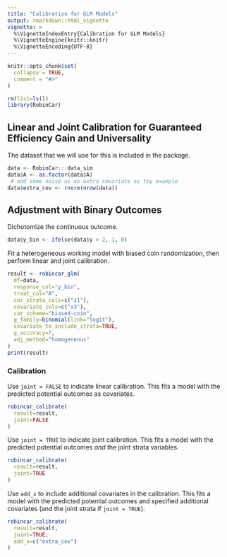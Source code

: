 ```yaml
---
title: "Calibration for GLM Models"
output: rmarkdown::html_vignette
vignette: >
  %\VignetteIndexEntry{Calibration for GLM Models}
  %\VignetteEngine{knitr::knitr}
  %\VignetteEncoding{UTF-8}
---
```


```r
knitr::opts_chunk$set(
  collapse = TRUE,
  comment = "#>"
)
```

```r
rm(list=ls())
library(RobinCar)
```

## Linear and Joint Calibration for Guaranteed Efficiency Gain and Universality

The dataset that we will use for this is included in the package.

```r
data <- RobinCar:::data_sim
data$A <- as.factor(data$A)
 # add some noise as an extra covariate as toy example
data$extra_cov <- rnorm(nrow(data))
```

## Adjustment with Binary Outcomes

Dichotomize the continuous outcome.
```r
data$y_bin <- ifelse(data$y > 2, 1, 0)
```

Fit a heterogeneous working model with biased coin randomization,
then perform linear and joint calibration.

```r
result <- robincar_glm(
  df=data,
  response_col="y_bin",
  treat_col="A",
  car_strata_cols=c("z1"),
  covariate_cols=c("x3"),
  car_scheme="biased-coin",
  g_family=binomial(link="logit"),
  covariate_to_include_strata=TRUE,
  g_accuracy=7,
  adj_method="homogeneous"
)
print(result)
```

### Calibration

Use `joint = FALSE` to indicate linear calibration. This fits a model with the predicted potential outcomes as covariates.

```r
robincar_calibrate(
  result=result,
  joint=FALSE
)
```

Use `joint = TRUE` to indicate joint calibration. This fits a model with the predicted potential outcomes *and* the joint strata variables.

```r
robincar_calibrate(
  result=result,
  joint=TRUE
)
```

Use `add_x` to include additional covariates in the calibration. This fits a model with the predicted potential outcomes and specified additional covariates (and the joint strata if `joint = TRUE`).

```r
robincar_calibrate(
  result=result,
  joint=TRUE,
  add_x=c("extra_cov")
)
```
